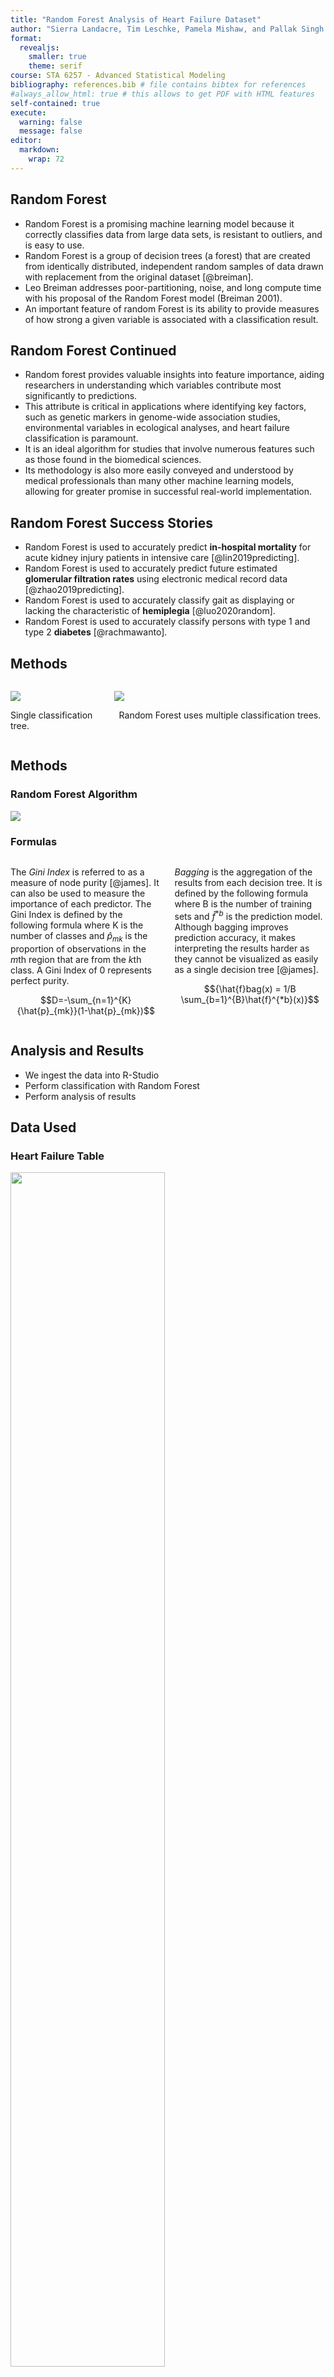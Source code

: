 ```yaml
---
title: "Random Forest Analysis of Heart Failure Dataset"
author: "Sierra Landacre, Tim Leschke, Pamela Mishaw, and Pallak Singh "
format: 
  revealjs:
    smaller: true
    theme: serif
course: STA 6257 - Advanced Statistical Modeling
bibliography: references.bib # file contains bibtex for references
#always_allow_html: true # this allows to get PDF with HTML features
self-contained: true
execute: 
  warning: false
  message: false
editor: 
  markdown: 
    wrap: 72
---
```


## Random Forest

- Random Forest is a promising machine learning model because it correctly classifies data from large data sets, is resistant to outliers, and is easy to use.
- Random Forest is a group of decision trees (a forest) that are created from identically distributed, independent random samples of data drawn with replacement from the original dataset [@breiman].
- Leo Breiman addresses poor-partitioning, noise, and long compute time with his proposal of the Random Forest model (Breiman 2001).
- An important feature of random Forest is its ability to provide measures of how strong a given variable is associated with a classification result.

## Random Forest Continued 
- Random forest provides valuable insights into feature importance, aiding researchers in understanding which variables contribute most significantly to predictions.
- This attribute is critical in applications where identifying key factors, such as genetic markers in genome-wide association studies, environmental variables in ecological analyses, and heart failure classification is paramount.
- It is an ideal algorithm for studies that involve numerous features such as those found in the biomedical sciences. 
- Its methodology is also more easily conveyed and understood by medical professionals than many other machine learning models, allowing for greater promise in successful real-world implementation.

## Random Forest Success Stories
- Random Forest is used to accurately predict <b>in-hospital mortality</b> for acute kidney injury patients in intensive care [@lin2019predicting].
- Random Forest is used to accurately predict future estimated <b>glomerular filtration rates</b> using electronic medical record data [@zhao2019predicting].
- Random Forest is used to accurately classify gait as displaying or lacking the characteristic of <b>hemiplegia</b> [@luo2020random].
- Random Forest is used to accurately classify persons with type 1 and type 2 <b>diabetes</b> [@rachmawanto].

## Methods

::: columns
::: {.column width="30%"}
![](SingleTree.png){fig-align="left"}

Single classification tree.
:::

::: {.column width="70%"}
![](images/rf%20fig%201-01.png){fig-align="right"}

 <center>Random Forest uses multiple classification trees.</center>
:::
:::

## Methods

::: panel-tabset
### Random Forest Algorithm

![](Algorithm.png){fig-align="center"}

### Formulas

::: columns
::: {.column width="50%"}
The <em>Gini Index</em> is referred to as a measure of node purity
[@james]. It can also be used to measure the importance of each
predictor. The Gini Index is defined by the following formula where K is
the number of classes and ${\hat{p}_{mk}}$ is the proportion of
observations in the <em>m</em>th region that are from the <em>k</em>th
class. A Gini Index of 0 represents perfect purity.

$$D=-\sum_{n=1}^{K} {\hat{p}_{mk}}(1-\hat{p}_{mk})$$
:::

::: {.column width="50%"}
<em>Bagging</em> is the aggregation of the results from each decision
tree. It is defined by the following formula where B is the number of
training sets and $\hat{f}^{*b}$ is the prediction model. Although
bagging improves prediction accuracy, it makes interpreting the results
harder as they cannot be visualized as easily as a single decision tree
[@james].

$${\hat{f}bag(x) = 1/B \sum_{b=1}^{B}\hat{f}^{*b}(x)}$$
:::
:::
:::

## Analysis and Results

-   We ingest the data into R-Studio
-   Perform classification with Random Forest
-   Perform analysis of results

<!--
## Software and Hardware Configuration

-   RStudio Pro 2023.12.0, Build 369.pro3
-   Various R libraries
-   RStudio Server running on RHEL9 based virtual machine within a
    VMware VSphere HA cluster. The VM has 50 vCPU's and 196 GB ram
    assigned
-   Hardware includes Dell PowerEdge R750 servers with Dual Xeon Gold
    6338N (32 core) CPUs, 512 GB RAM, and sfp28 25 gbit networking for
    all communications
-   Cluster storage is from an NVMe based Dell SAN.
-->

## Data Used

::: panel-tabset
### Heart Failure Table

![](images/HF%20Table.png){fig-align="center" width="70%"}

### Dataset Information

-   The dataset comes from the Faisalabad Institute of Cardiology and
    the Allied Hospital in Faisalabad Pakistan.
-   There are 299 patient records with 13 features per record.
-   Random Forest model used for predicting heart failure events for
    patients.

![](FaisalabadLogo.png){fig-align="center"}  

:::

## Model Evaluation Metrics

- <b>Out of Bag error rate/accuracy</b> - OOB data is data left unused by a decision tree.
- <b>Confusion Matrix</b> - shows True Positive, False Positive, False Negative and True Negative values to support performance evaluation
- <b>Precision</b> - also known as <em>sensitivity</em> and it represents how many observations labeled positive are actually positive.
- <b>Recall</b> - quantifies how many positive observations are actually predicted as positive.
- <b>F1</b> - harmonic mean of the precision and recall; assesses predictive performance.
- <b>Balanced accuracy</b> - average accuracy of both true-positive and true-negative classes.
- <b>AUC-ROC</b> - area under a curve created by the true positive rate vs. false positive rate.

## Examining the Dataset  

![](DeathEventBarChart.png)    

## Variable Correlation Heatmap  

![](VariableCorrelationHeatmap.png){fig-align="center"}

## Variable Importance Plot

![](VariableImportancePlot.png){fig-align="center"}

## FourFold Plot (Confusion Matrix)

![](FourFoldPlot.png){fig-align="center"}

## Confusion Matrix Heatmap

![](ConfusionMatrixHeatmap.png){fig-align="center"}



## ROC - Default Values

![](DefaultROC.png){fig-align="center"}

## trainControl() - Random Selection

![](TrainControl_RandomSelection.png){fig-align="center"}

## trainControl() - Grid Search

![](TrainControl_GridSearch.png){fig-align="center"}

## Variable Importance Plots

::: columns

::: {.column width="50%"}
Default
![](VariableImportancePlot.png){fig-align="center" width="100%"}

:::

::: {.column width="50%"}
Tuned
![](VariableImportancePlot_tuned.png){fig-align="center" width="100%"}
:::

:::

## FourFold Plot - Default vs. Tuned

::: columns
::: {.column width="50%"}

![](FourFoldPlot.png){fig-align="center" width="100%"}
:::

::: {.column width="50%"}
![](FourFoldPlot_tuned.png){fig-align="center" width="100%"}

:::

:::

## Kappa Plot

![](KappaPlot.png){fig-align="center"}

## Tuned vs. Default ROC

![](TunedROC.png){fig-align="center"}

## Model Results

![](ModelResults.png)

-   The testing accuracies of both models are slightly lower than their
    respective training accuracies which indicates overfitting of the
    training dataset.
-   The performance of Model 2 is better than model 1. This is based off
    of the model’s training and testing accuracies; precision; F1; and
    balanced accuracy as they are all higher than those of the default
    model.

## Conclusion
- The Random Forest model is applied to a heart failure dataset of patients from Faisalabad Pakistan. 
- The Random Forest model provides strong classification results with its default settings. 
- Random Forest makes its decisions in a <em>black box</em>, which means we do not fully understand how is classifies data or which variables are used. 
- We do know from a review of the variable importance plot that <em>time before follow-up visit</em>, <em>serum creatinine levels</em>, and <em>ejection fraction amount</em> are all likely influential in the classification process.

## References
